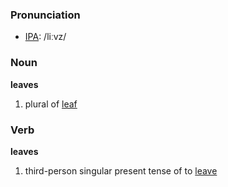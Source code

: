 === Pronunciation ===
*[[w:IPA|IPA]]: /liːvz/

===Noun===
'''leaves'''

# plural of [[leaf]]

===Verb===
'''leaves'''

# third-person singular present tense of to [[leave]]